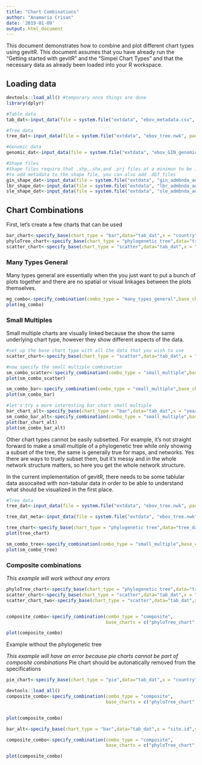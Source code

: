 ```yaml
---
title: "Chart Combinations"
author: "Anamaria Crisan"
date: '2019-01-09'
output: html_document
---
```



This document demonstrates how to combine and plot different chart types using gevitR. This document assumes that you have already run the "Getting started with gevitR" and the "Simpel Chart Types" and that the necessary data as already been loaded into your R workspace.

## Loading data
```r
devtools::load_all() #temporary once things are done
library(dplyr)

#Table data
tab_dat<-input_data(file = system.file("extdata", "ebov_metadata.csv", package = "gevitR"),dataType = "table")

#Tree data
tree_dat<-input_data(file = system.file("extdata", "ebov_tree.nwk", package = "gevitR"),dataType = "tree")

#Genomic data
genomic_dat<-input_data(file = system.file("extdata", "ebov_GIN_genomic.fasta", package = "gevitR"),dataType = "dna")

#Shape files
#Shape files require that .shp,.shx,and .prj files at a minimun to be in the same directory
#to add metadata to the shape file, you can also add .dbf files
gin_shape_dat<-input_data(file = system.file("extdata", "gin_admbnda_adm1_ocha_itos.shp", package = "gevitR"),dataType = "spatial")
lbr_shape_dat<-input_data(file = system.file("extdata", "lbr_admbnda_adm1_ocha.shp", package = "gevitR"),dataType = "spatial")
sle_shape_dat<-input_data(file = system.file("extdata", "sle_admbnda_adm1_1m_gov_ocha_20161017.shp", package = "gevitR"),dataType = "spatial")
```

## Chart Combinations

First, let's create a few charts that can be used
```r
bar_chart<-specify_base(chart_type = "bar",data="tab_dat",x = "country")
phyloTree_chart<-specify_base(chart_type = "phylogenetic tree",data="tree_dat")
scatter_chart<-specify_base(chart_type = "scatter",data="tab_dat",x = "latitude",y="longitude",title = "Ebola Scatter Plot")
```

### Many Types General
Many types general are essentially when the you just want to put a bunch of plots together and there are no spatial or visual linkages between the plots themselves.

```r
mg_combo<-specify_combination(combo_type = "many_types_general",base_charts = c("bar_chart","phyloTree_chart","scatter_chart"))
plot(mg_combo)
```

### Small Multiples
Small multiple charts are visually linked because the show the same underlying chart type, however they show different aspects of the data.

```r
#set up the base chart type with all the data that you wish to use
scatter_chart<-specify_base(chart_type = "scatter",data="tab_dat",x = "latitude",y="longitude")

#now specify the small multiple combination
sm_combo_scatter<-specify_combination(combo_type = "small_multiple",base_charts = "scatter_chart",facet_by = "country")
plot(sm_combo_scatter)

sm_combo_bar<-specify_combination(combo_type = "small_multiple",base_charts = "bar_chart",facet_by = "country")
plot(sm_combo_bar)

#let's try a more interesting bar_chart small multiple
bar_chart_alt<-specify_base(chart_type = "bar",data="tab_dat",x = "year",title="All together")
sm_combo_bar_alt<-specify_combination(combo_type = "small_multiple",base_charts = "bar_chart_alt",facet_by = "country")
plot(bar_chart_alt)
plot(sm_combo_bar_alt)

```

Other chart types cannot be easily subsetted. For example, it's not straight forward to make a small multiple of a phylogenetic tree while only showing a subset of the tree, the same is generally true for maps, and networks. Yes there are ways to truely subset them, but it's messy and in the whole network structure matters, so here you get the whole network structure.

In the current implementation of gevitR, there needs to be some tablular data assocaited with non-tabular data in order to be able to understand what should be visualized in the first place.

```r
#Tree data
tree_dat<-input_data(file = system.file("extdata", "ebov_tree.nwk", package = "gevitR"),dataType = "tree")

tree_dat_meta<-input_data(file = system.file("extdata", "ebov_tree.nwk", package = "gevitR"),dataType = "tree",metadata = system.file("extdata", "ebov_metadata.csv", package = "gevitR"))

tree_chart<-specify_base(chart_type = "phylogenetic tree",data="tree_dat_meta")
plot(tree_chart)

sm_combo_tree<-specify_combination(combo_type = "small_multiple",base_charts = "tree_chart",facet_by = "country")
plot(sm_combo_tree)

```

### Composite combinations

*This example will work without any errors*
```r

phyloTree_chart<-specify_base(chart_type = "phylogenetic tree",data="tree_dat")
scatter_chart<-specify_base(chart_type = "scatter",data="tab_dat",x = "longitude",y="site.id")
scatter_chart_two<-specify_base(chart_type = "scatter",data="tab_dat",x = "country",y="site.id")


composite_combo<-specify_combination(combo_type = "composite",
                                     base_charts = c("phyloTree_chart","scatter_chart","scatter_chart_two"))

plot(composite_combo)

```

Example without the phylogenetic tree


*This example will have an error because pie charts cannot be part of composite combinations*
Pie chart should be autonatically removed from the specifications
```r

pie_chart<-specify_base(chart_type = "pie",data="tab_dat",x = "country")

devtools::load_all()
composite_combo<-specify_combination(combo_type = "composite",
                                     base_charts = c("phyloTree_chart","scatter_chart","scatter_chart_two","pie_chart"))


plot(composite_combo)

```

```r
bar_alt<-specify_base(chart_type = "bar",data="tab_dat",x = "site.id",y="longitude",rm_x_label=TRUE)

composite_combo<-specify_combination(combo_type = "composite",
                                     base_charts = c("phyloTree_chart","bar_alt","scatter_chart_two"))

plot(composite_combo)

```
